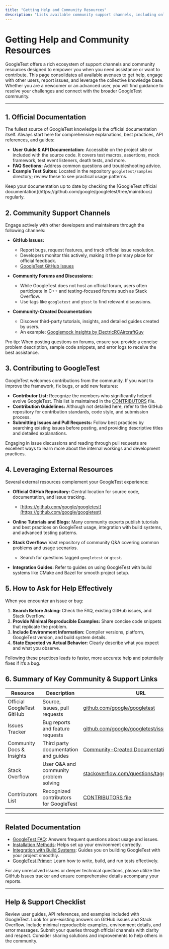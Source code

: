 ```yaml
---
title: "Getting Help and Community Resources"
description: "Lists available community support channels, including online forums, official documentation, GitHub issues, and key external resources. Encourages users to seek assistance, contribute, and leverage the collective knowledge base for their needs."
---
```


# Getting Help and Community Resources

GoogleTest offers a rich ecosystem of support channels and community resources designed to empower you when you need assistance or want to contribute. This page consolidates all available avenues to get help, engage with other users, report issues, and leverage the collective knowledge base. Whether you are a newcomer or an advanced user, you will find guidance to resolve your challenges and connect with the broader GoogleTest community.

---

## 1. Official Documentation

The fullest source of GoogleTest knowledge is the official documentation itself. Always start here for comprehensive explanations, best practices, API references, and guides:

- **User Guide & API Documentation:** Accessible on the project site or included with the source code. It covers test macros, assertions, mock framework, test event listeners, death tests, and more.
- **FAQ Sections:** Address common questions and troubleshooting advice.
- **Example Test Suites:** Located in the repository `googletest/samples` directory; review these to see practical usage patterns.

<Check>
Keep your documentation up to date by checking the [GoogleTest official documentation](https://github.com/google/googletest/tree/main/docs) regularly.
</Check>

## 2. Community Support Channels

Engage actively with other developers and maintainers through the following channels:

- **GitHub Issues:**
  - Report bugs, request features, and track official issue resolution.
  - Developers monitor this actively, making it the primary place for official feedback.
  - [GoogleTest GitHub Issues](https://github.com/google/googletest/issues)

- **Community Forums and Discussions:**
  - While GoogleTest does not host an official forum, users often participate in C++ and testing-focused forums such as Stack Overflow.
  - Use tags like `googletest` and `gtest` to find relevant discussions.

- **Community-Created Documentation:**
  - Discover third-party tutorials, insights, and detailed guides created by users.
  - An example: [Googlemock Insights by ElectricRCAircraftGuy](https://github.com/ElectricRCAircraftGuy/eRCaGuy_dotfiles/blob/master/googletest/insights.md)

<Info>
Pro tip: When posting questions on forums, ensure you provide a concise problem description, sample code snippets, and error logs to receive the best assistance.
</Info>

## 3. Contributing to GoogleTest

GoogleTest welcomes contributions from the community. If you want to improve the framework, fix bugs, or add new features:

- **Contributor List:** Recognize the members who significantly helped evolve GoogleTest. This list is maintained in the [CONTRIBUTORS](https://github.com/google/googletest/blob/main/CONTRIBUTORS) file.
- **Contribution Guidelines:** Although not detailed here, refer to the GitHub repository for contribution standards, code style, and submission process.
- **Submitting Issues and Pull Requests:** Follow best practices by searching existing issues before posting, and providing descriptive titles and detailed explanations.

<Tip>
Engaging in issue discussions and reading through pull requests are excellent ways to learn more about the internal workings and development practices.
</Tip>

## 4. Leveraging External Resources

Several external resources complement your GoogleTest experience:

- **Official GitHub Repository:** Central location for source code, documentation, and issue tracking.
  - [https://github.com/google/googletest](https://github.com/google/googletest)

- **Online Tutorials and Blogs:** Many community experts publish tutorials and best practices on GoogleTest usage, integration with build systems, and advanced testing patterns.

- **Stack Overflow:** Vast repository of community Q&A covering common problems and usage scenarios.
  - Search for questions tagged `googletest` or `gtest`.

- **Integration Guides:** Refer to guides on using GoogleTest with build systems like CMake and Bazel for smooth project setup.

## 5. How to Ask for Help Effectively

When you encounter an issue or bug:

1. **Search Before Asking:** Check the FAQ, existing GitHub issues, and Stack Overflow.
2. **Provide Minimal Reproducible Examples:** Share concise code snippets that replicate the problem.
3. **Include Environment Information:** Compiler versions, platform, GoogleTest version, and build system details.
4. **State Expected vs Actual Behavior:** Clearly describe what you expect and what you observe.

<Tip>
Following these practices leads to faster, more accurate help and potentially fixes if it’s a bug.
</Tip>

## 6. Summary of Key Community & Support Links

| Resource                       | Description                                  | URL                                                                               |
| ------------------------------|----------------------------------------------|----------------------------------------------------------------------------------|
| Official GoogleTest GitHub     | Source, issues, pull requests                | [github.com/google/googletest](https://github.com/google/googletest)              |
| Issues Tracker                | Bug reports and feature requests             | [github.com/google/googletest/issues](https://github.com/google/googletest/issues) |
| Community Docs & Insights     | Third party documentation and guides         | [Community-Created Documentation](https://github.com/ElectricRCAircraftGuy/eRCaGuy_dotfiles/blob/master/googletest/insights.md) |
| Stack Overflow               | User Q&A and community problem solving       | [stackoverflow.com/questions/tagged/googletest](https://stackoverflow.com/questions/tagged/googletest) |
| Contributors List            | Recognized contributors for GoogleTest       | [CONTRIBUTORS file](https://github.com/google/googletest/blob/main/CONTRIBUTORS)  |

---

## Related Documentation

- [GoogleTest FAQ](../faq.html): Answers frequent questions about usage and issues.
- [Installation Methods](../getting-started/prerequisites-installation/installation-methods.html): Helps set up your environment correctly.
- [Integration with Build Systems](../concepts/integration-scaling/integration-build-systems.html): Guides you on building GoogleTest with your project smoothly.
- [GoogleTest Primer](../guides/getting-started/setup-quickstart.html): Learn how to write, build, and run tests effectively.

For any unresolved issues or deeper technical questions, please utilize the GitHub Issues tracker and ensure comprehensive details accompany your reports.

---

## Help & Support Checklist

<Steps>
<Step title="Start with Official Documentation">
Review user guides, API references, and examples included with GoogleTest.
</Step>
<Step title="Search Community Resources">
Look for pre-existing answers on GitHub issues and Stack Overflow.
</Step>
<Step title="Prepare Detailed Information">
Include minimal reproducible examples, environment details, and error messages.
</Step>
<Step title="Reach Out via GitHub Issues or Forums">
Submit your queries through official channels with clarity and respect.
</Step>
<Step title="Contribute Back">
Consider sharing solutions and improvements to help others in the community.
</Step>
</Steps>